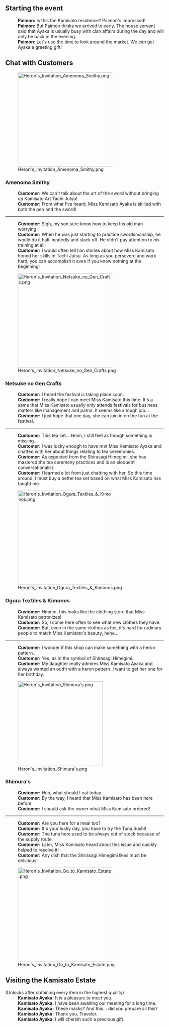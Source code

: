 {{EventTabs}}
==Starting the event==
:'''Paimon:''' Is this the Kamisato residence? Paimon's impressed!
:'''Paimon:''' But Paimon thinks we arrived to early. The house servant said that Ayaka is usually busy with clan affairs during the day and will only be back in the evening.
:'''Paimon:''' Let's use the time to look around the market. We can get Ayaka a greeting gift!

==Chat with Customers==
[[File:Heron's Invitation Amenoma Smithy.png|300px|right]]
===Amenoma Smithy===
{{Dialogue start}}
:'''Customer:''' We can't talk about the art of the sword without bringing up Kamisato Art Tachi Jutsu!
:'''Customer:''' From what I've heard, Miss Kamisato Ayaka is skilled with both the pen and the sword!
----
:'''Customer:''' Sigh, my son sure know how to keep his old man worrying!
:'''Customer:''' When he was just starting to practice swordsmanship, he would do it half-heatedly and slack off. He didn't pay attention to his training at all!
:'''Customer:''' I would often tell him stories about how Miss Kamisato honed her skills in Tachi Jutsu. As long as you persevere and work hard, you can accomplish it even if you know nothing at the beginning!
{{Dialogue end}}

[[File:Heron's Invitation Netsuke no Gen Crafts.png|300px|right]]
===Netsuke no Gen Crafts===
{{Dialogue start}}
:'''Customer:''' I heard the festival is taking place soon.
:'''Customer:''' I really hope I can meet Miss Kamisato this time. It's a same that Miss Kamisato usually only attends festivals for business matters like management and patrol. It seems like a tough job...
:'''Customer:''' I just hope that one day, she can join in on the fun at the festival.
----
:'''Customer:''' This tea set... Hmm, I still feel as though something is missing...
:'''Customer:''' I was lucky enough to have met Miss Kamisato Ayaka and chatted with her about things relating to tea ceremonies.
:'''Customer:''' As expected from the Shirasagi Himegimi, she has mastered the tea ceremony practices and is an eloquent conversationalist.
:'''Customer:''' I learned a lot from just chatting with her. So this time around, I must buy a better tea set based on what Miss Kamisato has taught me.
{{Dialogue end}}

[[File:Heron's Invitation Ogura Textiles & Kimonos.png|300px|right]]
===Ogura Textiles & Kimonos===
{{Dialogue start}}
:'''Customer:''' Hmmm, this looks like the clothing store that Miss Kamisato patronizes!
:'''Customer:''' So, I come here often to see what new clothes they have.
:'''Customer:''' But, even in the same clothes as her, it's hard for ordinary people to match Miss Kamisato's beauty, hehe...
----
:'''Customer:''' I wonder if this shop can make something with a heron pattern...
:'''Customer:''' Yes, as in the symbol of Shirasagi Himegimi.
:'''Customer:''' My daughter really admires Miss Kamisato Ayaka and always wanted an outfit with a heron pattern. I want to get her one for her birthday.
{{Dialogue end}}

[[File:Heron's Invitation Shimura's.png|270px|right]]
===Shimura's===
{{Dialogue start}}
:'''Customer:''' Huh, what should I eat today...
:'''Customer:''' By the way, I heard that Miss Kamisato has been here before.
:'''Customer:''' I should ask the owner what Miss Kamisato ordered!
----
:'''Customer:''' Are you here for a meal too?
:'''Customer:''' It's your lucky day, you have to try the Tuna Sushi!
:'''Customer:''' The tuna here used to be always out of stock because of the supply route.
:'''Customer:''' Later, Miss Kamisato heard about this issue and quickly helped to resolve it!
:'''Customer:''' Any dish that the Shirasagi Himegimi likes must be delicious!
{{Dialogue end}}

[[File:Heron's Invitation Go to Kamisato Estate.png|300px|right]]
==Visiting the Kamisato Estate==
{{dialogue start}}
;(Unlocks after obtaining every item in the highest quality)
:'''Kamisato Ayaka:''' It is a pleasure to meet you.
:'''Kamisato Ayaka:''' I have been awaiting our meeting for a long time.
:'''Kamisato Ayaka:''' These masks? And this... did you prepare all this?
:'''Kamisato Ayaka:''' Thank you, Traveler.
:'''Kamisato Ayaka:''' I will cherish such a precious gift.
{{dialogue end}}